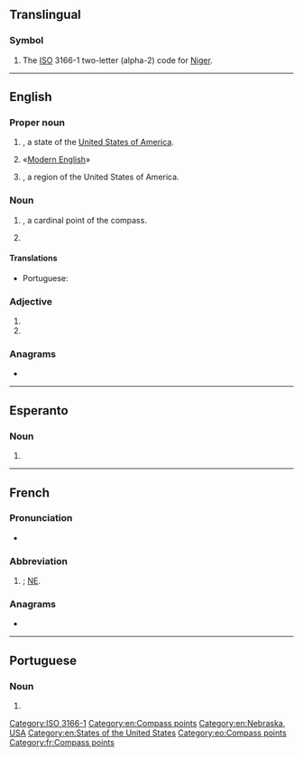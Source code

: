 {{also|Appendix:Variations of "ne"}}
==Translingual==

===Symbol===
{{head|mul|symbol}}

# The [[ISO]] 3166-1 two-letter (alpha-2) code for [[Niger]].

[[Category:ISO 3166-1]]

----

==English==

===Proper noun===
{{en-proper noun}}

# {{abbreviation of|en|Nebraska|nodot=1}}, a state of the [[United States of America]].
# {{abbreviation of|en|New English|nodot=1}} «[[Modern English]]»
# {{initialism of|en|New England|nodot=1}}, a region of the United States of America.

===Noun===
{{en-noun|-}}

# {{initialism of|en|northeast|nodot=1}}, a cardinal point of the compass.
# {{initialism of|en|norepinephrine}}

====Translations====
{{trans-top|compass point}}
* Portuguese: {{t+|pt|NE}}
{{trans-mid}}
{{trans-bottom}}

===Adjective===
{{en-adj|-}}

# {{initialism of|en|northeastern}}
# {{initialism of|en|[[not]] [[evaluated]]}}

===Anagrams===
* {{anagrams|en|a=en|-en|EN|en|en-}}

[[Category:en:Compass points]]
[[Category:en:Nebraska, USA]]
[[Category:en:States of the United States]]

----

==Esperanto==

===Noun===
{{head|eo|noun}}
# {{abbreviation of|eo|nordeosto||northeast}}

[[Category:eo:Compass points]]

----

==French==

===Pronunciation===
* {{audio|fr|LL-Q150 (fra)-Lepticed7-NE.wav|Audio}}

===Abbreviation===
{{rfc-header|Abbreviation}}
{{head|fr|abbreviation}}

# {{abbreviation of|fr|nord-est|nodot=1}}; [[#English|NE]].

===Anagrams===
* {{l|fr|en}}

[[Category:fr:Compass points]]

----

==Portuguese==

===Noun===
{{pt-noun|m|-}}

# {{abbreviation of|pt|nordeste}}